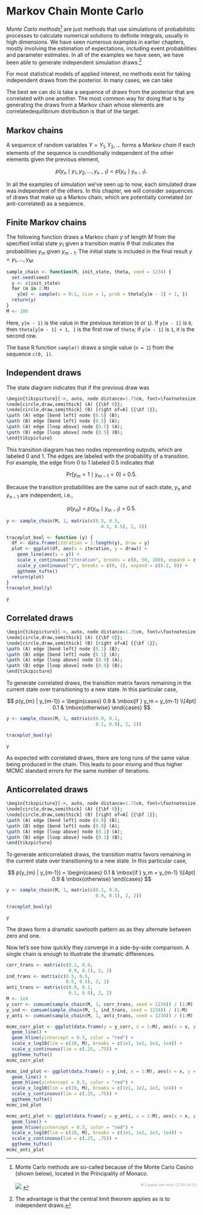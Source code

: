 # Markov Chain Monte Carlo

*Monte Carlo methods*^[Monte Carlo methods are so-called because of
the Monte Carlo Casino (shown below), located in the Principality of
Monaco. <br /> &nbsp; <br /> ![](img/mc-casino.jpg) <span
style="float:right; font-size:60%; color:#999999;">&copy; Z.graber,
own work, CC-BY-SA 3.0</span>] are just methods that use simulations
of probabilistic processes to calculate numerical solutions to
definite integrals, usually in high dimensions.  We have seen numerous
examples in earlier chapters, mostly involving the estimation of
expectations, including event probabilities and parameter estimates.
In all of the examples we have seen, we have been able to generate
independent simulation draws.^[The advantage is that the central limit
theorem applies as is to independent draws.]

For most statistical models of applied interest, no methods exist for
taking independent draws from the posterior.  In many cases, we can
take

The best we can do is
take a sequence of draws from the posterior that are correlated with
one another.  The most common way for doing that is by generating
the draws from a Markov chain whose elements are correlatedequilibrium distribution is that
of the target.

## Markov chains

A sequence of random variables $Y = Y_1, Y_2, \ldots$ forms a *Markov
chain* if each elements  of the sequence is conditionally independent
of the other elements given the previous element,

$$
p(y_n \mid y_1, y_2, \ldots, y_{n-1})
=
p(y_n \mid y_{n-1}).
$$

In all the examples of simulation we've seen up to now, each simulated
draw was independent of the others.  In this chapter, we will consider
sequences of draws that make up a Markov chain, which are potentially
correlated (or anti-correlated) as a sequence.

## Finite Markov chains

The following function draws a Markov chain $y$ of length $M$ from the specified initial state $y_1$ given a transition matrix $\theta$ that indicates the probabilities $y_m$ given $y_{m-1}$.  The initial state is included in the final result $y = y_1, \ldots, y_M$.

```r
sample_chain <- function(M, init_state, theta, seed = 1234) {
  set.seed(seed)
  y <- c(init_state)
  for (m in 2:M)
    y[m] <- sample(x = 0:1, size = 1, prob = theta[y[m - 1] + 1, ])
  return(y)
}
M <- 100
```

Here, `y[m - 1]` is the value in the previous iteration (`0` or `1`).  If `y[m - 1]` is `0`, then `theta[y[m - 1] + 1, ]` is the first row of `theta`;  if `y[m - 1]` is `1`, it is the second row.

The base R function `sample()` draws a single value (`n = 1`) from the sequence `c(0, 1)`.


## Independent draws

The state diagram indicates that if the previous draw was

```r
\begin{tikzpicture}[->, auto, node distance=1.75cm, font=\footnotesize]
\node[circle,draw,semithick] (A) {{\bf 0}};
\node[circle,draw,semithick] (B) [right of=A] {{\bf 1}};
\path (A) edge [bend left] node {0.5} (B);
\path (B) edge [bend left] node {0.5} (A);
\path (A) edge [loop above] node {0.5} (A);
\path (B) edge [loop above] node {0.5} (B);
\end{tikzpicture}
```

This transition diagram has two nodes representing outputs, which are labeled $0$ and $1$.  The edges are labeled with the probability of a transition.  For example, the edge from $0$ to $1$ labeled $0.5$ indicates that

$$
\mbox{Pr}[y_m = 1 \mid y_{m - 1} = 0] \ = \ 0.5.
$$

Because the transition probabilities are the same out of each state, $y_n$ and $y_{n-1}$ are independent, i.e.,

$$
p(y_m) \ = \ p(y_m \mid y_{m - 1}) \ = \ 0.5.
$$

```r
y <- sample_chain(M, 1, matrix(c(0.5, 0.5,
                                   0.5, 0.5), 2, 2))
```


```r
traceplot_bool <- function (y) {
  df <- data.frame(iteration = 1:length(y), draw = y)
  plot <- ggplot(df, aes(x = iteration, y = draw)) +
    geom_line(aes(y = y)) +
    scale_x_continuous("iteration", breaks = c(0, 50, 100), expand = c(0, 0)) +
    scale_y_continuous("y", breaks = c(0, 1), expand = c(0.2, 0)) +
    ggtheme_tufte()
  return(plot)
}
traceplot_bool(y)
```

```r
y
```


## Correlated draws

```r
\begin{tikzpicture}[->, auto, node distance=1.75cm, font=\footnotesize]
\node[circle,draw,semithick] (A) {{\bf 0}};
\node[circle,draw,semithick] (B) [right of=A] {{\bf 1}};
\path (A) edge [bend left] node {0.1} (B);
\path (B) edge [bend left] node {0.1} (A);
\path (A) edge [loop above] node {0.9} (A);
\path (B) edge [loop above] node {0.9} (B);
\end{tikzpicture}
```

To generate correlated draws, the transition matrix favors remaining in the current state over transitioning to a new state.  In this particular case,

$$
p(y_{m} | y_{m-1}) =
\begin{cases}
0.9 & \mbox{if } y_m = y_{m-1}
\\[4pt]
0.1 & \mbox{otherwise}
\end{cases}
$$


```r
y <- sample_chain(M, 1, matrix(c(0.9, 0.1,
                                 0.1, 0.9), 2, 2))
```

```r
traceplot_bool(y)
```

```r
y
```

As expected with correlated draws, there are long runs of the same value being produced in the chain.  This leads to poor mixing and thus higher MCMC standard errors for the same number of iterations.

## Anticorrelated draws

```r
\begin{tikzpicture}[->, auto, node distance=1.75cm, font=\footnotesize]
\node[circle,draw,semithick] (A) {{\bf 0}};
\node[circle,draw,semithick] (B) [right of=A] {{\bf 1}};
\path (A) edge [bend left] node {0.9} (B);
\path (B) edge [bend left] node {0.9} (A);
\path (A) edge [loop above] node {0.1} (A);
\path (B) edge [loop above] node {0.1} (B);
\end{tikzpicture}
```

To generate anticorrelated draws, the transition matrix favors remaining in the current state over transitioning to a new state.  In this particular case,

$$
p(y_{m} | y_{m-1}) =
\begin{cases}
0.1 & \mbox{if } y_m = y_{m-1}
\\[4pt]
0.9 & \mbox{otherwise}
\end{cases}
$$

```r
y <- sample_chain(M, 1, matrix(c(0.1, 0.9,
                                 0.9, 0.1), 2, 2))
```


```r
traceplot_bool(y)
```

```r
y
```

The draws form a dramatic sawtooth pattern as as they alternate between zero and one.

Now let's see how quickly they converge in a side-by-side comparison.  A single
chain is enough to illustrate the dramatic differences.

```r
corr_trans <- matrix(c(0.1, 0.9,
                       0.9, 0.1), 2, 2)
ind_trans <- matrix(c(0.5, 0.5,
                      0.5, 0.5), 2, 2)
anti_trans <- matrix(c(0.9, 0.1,
                       0.1, 0.9), 2, 2)
M <- 1e4
y_corr <- cumsum(sample_chain(M, 1, corr_trans, seed = 1234)) / (1:M)
y_ind <- cumsum(sample_chain(M, 1, ind_trans, seed = 1234)) / (1:M)
y_anti <- cumsum(sample_chain(M, 1, anti_trans, seed = 1234)) / (1:M)
```

```r
mcmc_corr_plot <- ggplot(data.frame(y = y_corr, x = 1:M), aes(x = x, y = y)) +
  geom_line() +
  geom_hline(yintercept = 0.5, color = "red") +
  scale_x_log10(lim = c(10, M), breaks = c(1e1, 1e2, 1e3, 1e4)) +
  scale_y_continuous(lim = c(.25, .75)) +
  ggtheme_tufte()
mcmc_corr_plot
```

```r
mcmc_ind_plot <- ggplot(data.frame(y = y_ind, x = 1:M), aes(x = x, y = y)) +
  geom_line() +
  geom_hline(yintercept = 0.5, color = "red") +
  scale_x_log10(lim = c(10, M), breaks = c(1e1, 1e2, 1e3, 1e4)) +
  scale_y_continuous(lim = c(.25, .75)) +
  ggtheme_tufte()
mcmc_ind_plot
```

```r
mcmc_anti_plot <- ggplot(data.frame(y = y_anti, x = 1:M), aes(x = x, y = y)) +
  geom_line() +
  geom_hline(yintercept = 0.5, color = "red") +
  scale_x_log10(lim = c(10, M), breaks = c(1e1, 1e2, 1e3, 1e4)) +
  scale_y_continuous(lim = c(.25, .75)) +
  ggtheme_tufte()
mcmc_anti_plot
```